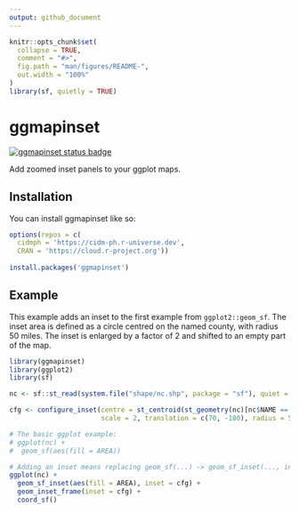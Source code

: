```yaml
---
output: github_document
---
```


<!-- README.md is generated from README.Rmd. Please edit that file -->

```r
knitr::opts_chunk$set(
  collapse = TRUE,
  comment = "#>",
  fig.path = "man/figures/README-",
  out.width = "100%"
)
library(sf, quietly = TRUE)
```

# ggmapinset

<!-- badges: start -->
[![ggmapinset status badge](https://cidm-ph.r-universe.dev/badges/ggmapinset)](https://cidm-ph.r-universe.dev)
<!-- badges: end -->

Add zoomed inset panels to your ggplot maps.

## Installation

You can install ggmapinset like so:

``` r
options(repos = c(
  cidmph = 'https://cidm-ph.r-universe.dev',
  CRAN = 'https://cloud.r-project.org'))
  
install.packages('ggmapinset')
```

## Example

This example adds an inset to the first example from `ggplot2::geom_sf`.
The inset area is defined as a circle centred on the named county, with radius
50 miles. The inset is enlarged by a factor of 2 and shifted to an empty part
of the map.

```r
library(ggmapinset)
library(ggplot2)
library(sf)

nc <- sf::st_read(system.file("shape/nc.shp", package = "sf"), quiet = TRUE)

cfg <- configure_inset(centre = st_centroid(st_geometry(nc)[nc$NAME == "Yancey"]),
                       scale = 2, translation = c(70, -180), radius = 50, units = "mi")

# The basic ggplot example:
# ggplot(nc) +
#  geom_sf(aes(fill = AREA))

# Adding an inset means replacing geom_sf(...) -> geom_sf_inset(..., inset = cfg)
ggplot(nc) +
  geom_sf_inset(aes(fill = AREA), inset = cfg) +
  geom_inset_frame(inset = cfg) +
  coord_sf()
```
